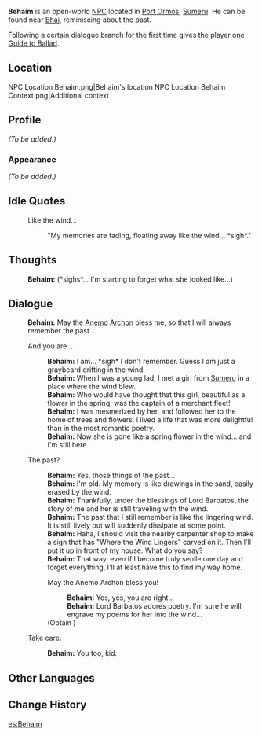 {{Meta
<!-- Remove this template after adding the missing info -->
|missing_NPC_profile  = yes
}}
{{Character Infobox
|type             = Open-World NPC
|image            = NPC Behaim.png
|realname         = <!-- Optional, if different from in-game name -->
|deceased         = 
|region           = Mondstadt
|location         = Sumeru
|affiliation      = 
|title            = 

|ancestry         = <!-- Clan/family -->
|father           = 
|mother           = 
|spouse           = 
|sibling          = 
|child            = 
|relative         = 

|voiceEN          = 
|voiceCN          = 
|voiceJP          = 
|dialoguereward   = {{Card|Guide to Ballad|1}}
}}
'''Behaim''' is an open-world [[NPC]] located in [[Port Ormos]], [[Sumeru]]. He can be found near [[Bhai]], reminiscing about the past.

Following a certain dialogue branch for the first time gives the player one [[Guide to Ballad]].

==Location==
<gallery>
NPC Location Behaim.png|Behaim's location
NPC Location Behaim Context.png|Additional context
</gallery>

==Profile==
<!-- Detailed story/lore information goes here. -->
''(To be added.)''

===Appearance===
<!-- Keep appearance section short and concise. Limit to 2 paragraphs with 3-4 sentences each. -->
''(To be added.)''
<!--
==Quests and Events==
{{Quests and Events}}
-->
==Idle Quotes==
{{Dialogue Start}}
: {{DIcon|Idle}} Like the wind...
:: {{A|VO Behaim 01.ogg}} "My memories are fading, floating away like the wind... *sigh*."
{{Dialogue End}}

==Thoughts==
{{All Schemes to Know Explanation|name=Behaim}}
{{Dialogue Start}}
:{{A|VO Behaim All Schemes to Know 01.ogg}} '''Behaim:''' (*sighs*... I'm starting to forget what she looked like...)
{{Dialogue End}}

==Dialogue==
{{Dialogue Start}}
:'''Behaim:''' May the [[Anemo Archon]] bless me, so that I will always remember the past...
:{{DIcon}} And you are...
::'''Behaim:''' I am... *sigh* I don't remember. Guess I am just a graybeard drifting in the wind.
::'''Behaim:''' When I was a young lad, I met a girl from [[Sumeru]] in a place where the wind blew.
::'''Behaim:''' Who would have thought that this girl, beautiful as a flower in the spring, was the captain of a merchant fleet!
::'''Behaim:''' I was mesmerized by her, and followed her to the home of trees and flowers. I lived a life that was more delightful than in the most romantic poetry.
::'''Behaim:''' Now she is gone like a spring flower in the wind... and I'm still here.
:{{DIcon}} The past?
::'''Behaim:''' Yes, those things of the past...
::'''Behaim:''' I'm old. My memory is like drawings in the sand, easily erased by the wind.
::'''Behaim:''' Thankfully, under the blessings of Lord Barbatos, the story of me and her is still traveling with the wind.
::'''Behaim:''' The past that I still remember is like the lingering wind. It is still lively but will suddenly dissipate at some point.
::'''Behaim:''' Haha, I should visit the nearby carpenter shop to make a sign that has "Where the Wind Lingers" carved on it. Then I'll put it up in front of my house. What do you say?
::'''Behaim:''' That way, even if I become truly senile one day and forget everything, I'll at least have this to find my way home.
::{{DIcon|Reward}} May the Anemo Archon bless you!
:::'''Behaim:''' Yes, yes, you are right...
:::'''Behaim:''' Lord Barbatos adores poetry. I'm sure he will engrave my poems for her into the wind...
::;(Obtain {{Item|Guide to Ballad}})
:{{DIcon}} Take care.
::'''Behaim:''' You too, kid.
{{Dialogue End}}
<!--
==Event Dialogue==
===Event Name===
{{Dialogue Start}}
:'''{{subst:PAGENAME}}:'''
{{Dialogue End}}

==Trivia==
*
-->
==Other Languages==
{{Other Languages
|default_hidden = 1
|en      = Behaim
|zhs     = 贝海姆
|zhs_rm  = Bèihǎimǔ
|zht     = 貝海姆
|zht_rm  = Bèihǎimǔ
|ja      = ベハイム
|ja_rm   = Behaimu
|ko      = 베하임
|es      = Behaim
|fr      = Behaim
|ru      = Бехайм
|th      = Behaim
|vi      = Behaim
|de      = Behaim
|id      = Behaim
|pt      = Behaim
|tr      = Behaim
|it      = Behaim
}}

==Change History==
{{Change History|3.0}}
<!--
==References==
{{Reflist}}
-->

[[es:Behaim]]